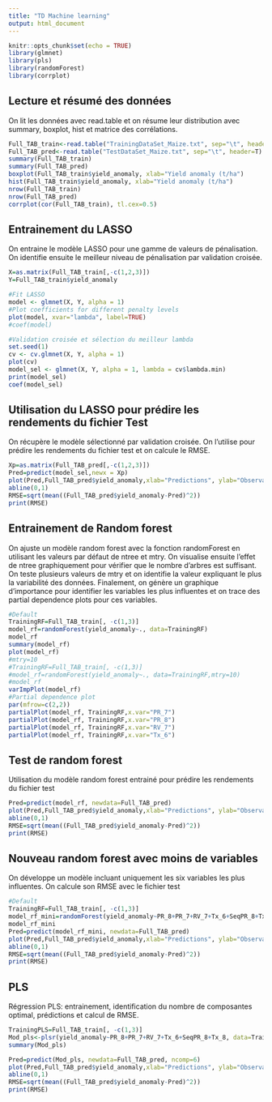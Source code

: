 ```yaml
---
title: "TD Machine learning"
output: html_document
---
```


```r
knitr::opts_chunk$set(echo = TRUE)
library(glmnet)
library(pls)
library(randomForest)
library(corrplot)
```

## Lecture et résumé des données

On lit les données avec read.table et on résume leur distribution avec summary, boxplot, hist et matrice des corrélations.

```r
Full_TAB_train<-read.table("TrainingDataSet_Maize.txt", sep="\t", header=T)
Full_TAB_pred<-read.table("TestDataSet_Maize.txt", sep="\t", header=T)
summary(Full_TAB_train)
summary(Full_TAB_pred)
boxplot(Full_TAB_train$yield_anomaly, xlab="Yield anomaly (t/ha")
hist(Full_TAB_train$yield_anomaly, xlab="Yield anomaly (t/ha")
nrow(Full_TAB_train)
nrow(Full_TAB_pred)
corrplot(cor(Full_TAB_train), tl.cex=0.5)
```

## Entrainement du LASSO
On entraine le modèle LASSO pour une gamme de valeurs de pénalisation. On identifie ensuite le meilleur niveau de pénalisation par validation croisée.
```r
X=as.matrix(Full_TAB_train[,-c(1,2,3)]) 
Y=Full_TAB_train$yield_anomaly

#Fit LASSO
model <- glmnet(X, Y, alpha = 1)
#Plot coefficients for different penalty levels
plot(model, xvar="lambda", label=TRUE)
#coef(model)

#Validation croisée et sélection du meilleur lambda
set.seed(1)
cv <- cv.glmnet(X, Y, alpha = 1)
plot(cv)
model_sel <- glmnet(X, Y, alpha = 1, lambda = cv$lambda.min)
print(model_sel)
coef(model_sel)
```

## Utilisation du LASSO pour prédire les rendements du fichier Test
On récupère le modèle sélectionné par validation croisée. On l'utilise pour prédire les rendements du fichier test et on calcule le RMSE.

```r
Xp=as.matrix(Full_TAB_pred[,-c(1,2,3)]) 
Pred=predict(model_sel,newx = Xp)
plot(Pred,Full_TAB_pred$yield_anomaly,xlab="Predictions", ylab="Observation")
abline(0,1)
RMSE=sqrt(mean((Full_TAB_pred$yield_anomaly-Pred)^2))
print(RMSE)
```

## Entrainement de Random forest
On ajuste un modèle random forest avec la fonction randomForest en utilisant les valeurs par défaut de ntree et mtry. On visualise ensuite l'effet de ntree graphiquement pour vérifier que le nombre d'arbres est suffisant. On teste plusieurs valeurs de mtry et on identifie la valeur expliquant le plus la variabilité des données. Finalement, on génère un graphique d'importance pour identifier les variables les plus influentes et on trace des partial dependence plots pour ces variables.

```r
#Default
TrainingRF=Full_TAB_train[, -c(1,3)]
model_rf=randomForest(yield_anomaly~., data=TrainingRF)
model_rf
summary(model_rf)
plot(model_rf)
#mtry=10
#TrainingRF=Full_TAB_train[, -c(1,3)]
#model_rf=randomForest(yield_anomaly~., data=TrainingRF,mtry=10)
#model_rf
varImpPlot(model_rf)
#Partial dependence plot
par(mfrow=c(2,2))
partialPlot(model_rf, TrainingRF,x.var="PR_7")
partialPlot(model_rf, TrainingRF,x.var="PR_8")
partialPlot(model_rf, TrainingRF,x.var="RV_7")
partialPlot(model_rf, TrainingRF,x.var="Tx_6")
```

## Test de random forest
Utilisation du modèle random forest entrainé pour prédire les rendements du fichier test

```r
Pred=predict(model_rf, newdata=Full_TAB_pred)
plot(Pred,Full_TAB_pred$yield_anomaly,xlab="Predictions", ylab="Observation")
abline(0,1)
RMSE=sqrt(mean((Full_TAB_pred$yield_anomaly-Pred)^2))
print(RMSE)

```

## Nouveau random forest avec moins de variables

On développe un modèle incluant uniquement les six variables les plus influentes. On calcule son RMSE avec le fichier test

```r
#Default
TrainingRF=Full_TAB_train[, -c(1,3)]
model_rf_mini=randomForest(yield_anomaly~PR_8+PR_7+RV_7+Tx_6+SeqPR_8+Tx_8, data=TrainingRF)
model_rf_mini
Pred=predict(model_rf_mini, newdata=Full_TAB_pred)
plot(Pred,Full_TAB_pred$yield_anomaly,xlab="Predictions", ylab="Observation")
abline(0,1)
RMSE=sqrt(mean((Full_TAB_pred$yield_anomaly-Pred)^2))
print(RMSE)
```

## PLS

Régression PLS: entrainement, identification du nombre de composantes optimal, prédictions et calcul de RMSE.

```r
TrainingPLS=Full_TAB_train[, -c(1,3)]
Mod_pls<-plsr(yield_anomaly~PR_8+PR_7+RV_7+Tx_6+SeqPR_8+Tx_8, data=TrainingPLS, validation="LOO", scale="TRUE")
summary(Mod_pls)

Pred=predict(Mod_pls, newdata=Full_TAB_pred, ncomp=6)
plot(Pred,Full_TAB_pred$yield_anomaly,xlab="Predictions", ylab="Observation")
abline(0,1)
RMSE=sqrt(mean((Full_TAB_pred$yield_anomaly-Pred)^2))
print(RMSE)
```